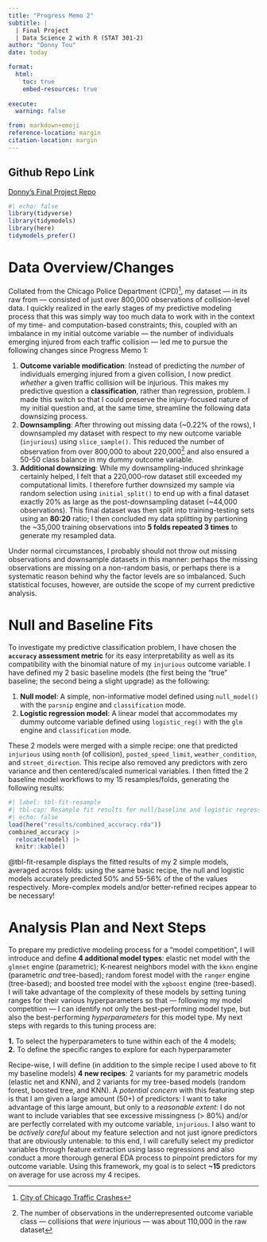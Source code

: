 ```yaml
---
title: "Progress Memo 2"
subtitle: |
  | Final Project 
  | Data Science 2 with R (STAT 301-2)
author: "Donny Tou"
date: today

format:
  html:
    toc: true
    embed-resources: true
    
execute:
  warning: false

from: markdown+emoji 
reference-location: margin
citation-location: margin
---
```


::: {.callout-tip icon=false}

## Github Repo Link

[Donny's Final Project Repo](https://github.com/stat301-2-2024-winter/final-project-2-donnytou.git)

:::

```r
#| echo: false
library(tidyverse)
library(tidymodels)
library(here)
tidymodels_prefer()
```

# Data Overview/Changes
Collated from the Chicago Police Department (CPD)^[[City of Chicago Traffic Crashes](https://data.cityofchicago.org/Transportation/Traffic-Crashes-Crashes/85ca-t3if/about_data)], my dataset — in its raw from — consisted of just over 800,000 observations of collision-level data. I quickly realized in the early stages of my predictive modeling process that this was simply way too much data to work with in the context of my time- and computation-based constraints; this, coupled with an imbalance in my initial outcome variable — the number of individuals emerging injured from each traffic collision — led me to pursue the following changes since Progress Memo 1:\

1. **Outcome variable modification**: Instead of predicting the *number* of individuals emerging injured from a given collision, I now predict *whether* a given traffic collision will be injurious. This makes my predictive question a **classification**, rather than regression, problem. I made this switch so that I could preserve the injury-focused nature of my initial question and, at the same time, streamline the following data downsizing process.\
2. **Downsampling**: After throwing out missing data (~0.22% of the rows), I downsampled my dataset with respect to my new outcome variable (`injurious`) using `slice_sample()`. This reduced the number of observation from over 800,000 to about 220,000^[The number of observations in the underrepresented outcome variable class — collisions that *were* injurious — was about 110,000 in the raw dataset] and also ensured a 50-50 class balance in my dummy outcome variable.\
3. **Additional downsizing**: While my downsampling-induced shrinkage certainly helped, I felt that a 220,000-row dataset still exceeded my computational limits. I therefore further downsized my sample via random selection using `initial_split()` to end up with a final dataset exactly 20% as large as the post-downsampling dataset (~44,000 observations). This final dataset was then split into training-testing sets using an **80:20** ratio; I then concluded my data splitting by partioning the ~35,000 training observations into **5 folds repeated 3 times** to generate my resampled data.

Under normal circumstances, I probably should not throw out missing observations and downsample datasets in this manner: perhaps the missing observations are missing on a non-random basis, or perhaps there is a systematic reason behind why the factor levels are so imbalanced. Such statistical focuses, however, are outside the scope of my current predictive analysis.

# Null and Baseline Fits

To investigate my predictive classification problem, I have chosen the **`accuracy` assessment metric** for its easy interpretability as well as its compatibility with the binomial nature of my `injurious` outcome variable. I have defined my 2 basic baseline models (the first being the "true" baseline; the second being a slight upgrade) as the following:\

1. **Null model**: A simple, non-informative model defined using `null_model()` with the `parsnip` engine and `classification` mode.\
2. **Logistic regression model**: A linear model that accommodates my dummy outcome variable defined using `logistic_reg()` with the `glm` engine and `classification` mode.\

These 2 models were merged with a simple recipe: one that predicted `injurious` using `month` (of collision), `posted_speed_limit`, `weather_condition`, and `street_direction`. This recipe also removed any predictors with zero variance and 
then centered/scaled numerical variables. I then fitted the 2 baseline model workflows to my 15 resamples/folds, generating the following results:
```r
#| label: tbl-fit-resample
#| tbl-cap: Resample fit results for null/baseline and logistic regression models
#| echo: false
load(here("results/combined_accuracy.rda"))
combined_accuracy |>
  relocate(model) |>
  knitr::kable()
```

@tbl-fit-resample displays the fitted results of my 2 simple models, averaged across folds: using the same basic recipe, the null and logistic models accurately predicted 50% and 55-56% of the of the values respectively. More-complex models and/or better-refined recipes appear to be necessary!

# Analysis Plan and Next Steps

To prepare my predictive modeling process for a "model competition", I will introduce and define **4 additional model types**: elastic net model with the `glmnet` engine (parametric); K-nearest neighbors model with the `kknn` engine (parametric *and* tree-based); random forest model with the `ranger` engine (tree-based); and boosted tree model with the `xgboost` engine (tree-based). I will take advantage of the complexity of these models by setting tuning ranges for their various hyperparameters so that — following my model competition — I can identify not only the best-performing model type, but also the best-performing *hyperparameters* for this model type. My next steps with regards to this tuning process are:\

**1.** To select the hyperparameters to tune within each of the 4 models;\
**2.** To define the specific ranges to explore for each hyperparameter

Recipe-wise, I will define (in addition to the simple recipe I used above to fit my baseline models) **4 new recipes**: 2 variants for my parametric models (elastic net and KNN), and 2 variants for my tree-based models (random forest, boosted tree, and KNN). A *potential concern* with this featuring step is that I am given a large amount (50+) of predictors: I want to take advantage of this large amount, but only to a *reasonable extent*: I do not want to include variables that see excessive missingness (> 80%) and/or are perfectly correlated with my outcome variable, `injurious`. I also want to be *actively careful* about my feature selection and not just ignore predictors that are obviously untenable: to this end, I will carefully select my predictor variables through feature extraction using lasso regressions and also conduct a more thorough general EDA process to pinpoint predictors for my outcome variable. Using this framework, my goal is to select **~15** predictors on average for use across my 4 recipes. 
